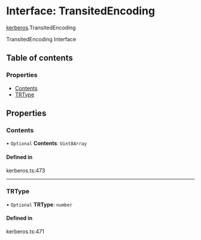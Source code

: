# Interface: TransitedEncoding

[kerberos](/templates/protocols/javascript/modules/kerberos).TransitedEncoding

TransitedEncoding Interface

## Table of contents

### Properties

- [Contents](/templates/protocols/javascript/modules/kerberos.TransitedEncoding#contents)
- [TRType](/templates/protocols/javascript/modules/kerberos.TransitedEncoding#trtype)

## Properties

### Contents

• `Optional` **Contents**: `Uint8Array`

#### Defined in

kerberos.ts:473

___

### TRType

• `Optional` **TRType**: `number`

#### Defined in

kerberos.ts:471
